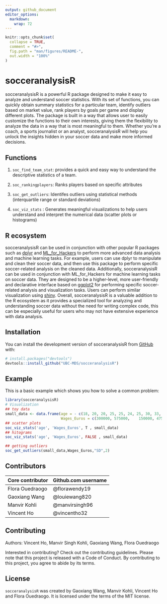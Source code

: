 ```yaml
---
output: github_document
editor_options: 
  markdown: 
    wrap: 72
---
```


<!-- README.md is generated from README.Rmd. Please edit that file -->

```r
knitr::opts_chunk$set(
  collapse = TRUE,
  comment = "#>",
  fig.path = "man/figures/README-",
  out.width = "100%"
)
```

# socceranalysisR

<!-- badges: start -->

<!-- badges: end -->

socceranalysisR is a powerful R package designed to make it easy to
analyze and understand soccer statistics. With its set of functions, you
can quickly obtain summary statistics for a particular team, identify
outliers based on market value, rank players by goals per game and
display different plots. The package is built in a way that allows user
to easily customize the functions to their own interests, giving them
the flexibility to analyze the data in a way that is most meaningful to
them. Whether you're a coach, a sports journalist or an analyst,
socceranalysisR will help you unlock the insights hidden in your soccer
data and make more informed decisions.

## Functions

1.  `soc_find_team_stat`: provides a quick and easy way to understand
    the descriptive statistics of a team.

2.  `soc_rankingplayers`: Ranks players based on specific attributes

3.  `soc_get_outliers`: Identifes outliers using statistical methods
    (interquartile range or standard deviations)

4.  `soc_viz_stats` : Generates meaningful visualizations to help users
    understand and interpret the numerical data (scatter plots or histograms)


## R ecosystem
socceranalysisR can be used in conjunction with other popular R packages
such as [dplyr](https://github.com/tidyverse/dplyr) and
[ML_for_Hackers](https://github.com/johnmyleswhite/ML_for_Hackers) to
perform more advanced data analysis and machine learning tasks. For
example, users can use dplyr to manipulate and clean their soccer data,
and then use this package to perform specific soccer-related analysis on
the cleaned data. Additionally, socceranalysisR can be used in
conjunction with ML_for_Hackers for machine learning tasks on soccer
data. They are designed to be a higher-level, more user-friendly and
declarative interface based on
[ggplot2](https://github.com/tidyverse/ggplot2) for performing specific
soccer-related analysis and visualization tasks. Users can perform
similar visualization using [shiny](https://github.com/rstudio/shiny).
Overall, socceranalysisR is a valuable addition to the R ecosystem as it
provides a specialized tool for analyzing and understanding soccer data
without the need for writing complex code, this can be especially useful
for users who may not have extensive experience with data analysis.


## Installation

You can install the development version of socceranalysisR from
[GitHub](https://github.com/) with:

``` r
# install.packages("devtools")
devtools::install_github("UBC-MDS/socceranalysisR")
```

## Example

This is a basic example which shows you how to solve a common problem:

```r
library(socceranalysisR)
# Visualization 
## toy data
small_data <- data.frame(age = - c(18, 20, 20, 25, 25, 24, 25, 30, 33, 32, 44, 30, 17),
                         Wages_Euros = c(300000, 575000,	150000,	475000,375000,	225000,	225000, 200000,	225000,	250000,	250000,	375000,	200000))
## scatter plots
soc_viz_stats('age', 'Wages_Euros', T , small_data)
## hitograms
soc_viz_stats('age', 'Wages_Euros', FALSE , small_data)

## getting outliers
soc_get_outliers(small_data,Wages_Euros,"SD",2)
```

## Contributors

| Core contributor | Github.com username |
|------------------|---------------------|
| Flora Ouedraogo  | @florawendy19       |
| Gaoxiang Wang    | @louiewang820       |
| Manvir Kohli     | @manvirsingh96      |
| Vincent Ho       | @vincentho32        |

## Contributing

Authors: Vincent Ho, Manvir Singh Kohli, Gaoxiang Wang, Flora Ouedraogo

Interested in contributing? Check out the contributing guidelines.
Please note that this project is released with a Code of Conduct. By
contributing to this project, you agree to abide by its terms.

## License

`socceranalysisR` was created by Gaoxiang Wang, Manvir Kohli, Vincent Ho
and Flora Ouedraogo. It is licensed under the terms of the MIT license.
